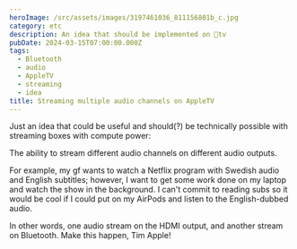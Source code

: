 ```yaml
---
heroImage: /src/assets/images/3197461036_811156801b_c.jpg
category: etc
description: An idea that should be implemented on tv
pubDate: 2024-03-15T07:00:00.000Z
tags:
  - Bluetooth
  - audio
  - AppleTV
  - streaming
  - idea
title: Streaming multiple audio channels on AppleTV
---
```


Just an idea that could be useful and should(?) be technically possible with streaming boxes with compute power:

The ability to stream different audio channels on different audio outputs.

For example, my gf wants to watch a Netflix program with Swedish audio and English subtitles; however, I want to get some work done on my laptop and watch the show in the background. I can't commit to reading subs so it would be cool if I could put on my AirPods and listen to the English-dubbed audio.

In other words, one audio stream on the HDMI output, and another stream on Bluetooth. Make this happen, Tim Apple!
